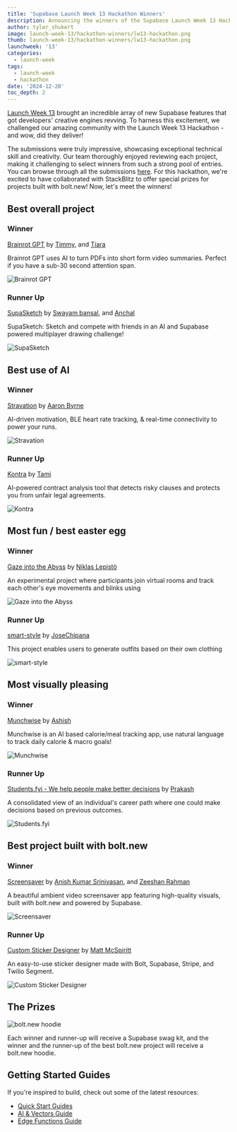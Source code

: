 ```yaml
---
title: 'Supabase Launch Week 13 Hackathon Winners'
description: Announcing the winners of the Supabase Launch Week 13 Hackathon.
author: tyler_shukert
image: launch-week-13/hackathon-winners/lw13-hackathon.png
thumb: launch-week-13/hackathon-winners/lw13-hackathon.png
launchweek: '13'
categories:
  - launch-week
tags:
  - launch-week
  - hackathon
date: '2024-12-20'
toc_depth: 2
---
```


[Launch Week 13](https://supabase.com/launch-week) brought an incredible array of new Supabase features that got developers' creative engines revving. To harness this excitement, we challenged our amazing community with the Launch Week 13 Hackathon - and wow, did they deliver!

The submissions were truly impressive, showcasing exceptional technical skill and creativity. Our team thoroughly enjoyed reviewing each project, making it challenging to select winners from such a strong pool of entries. You can browse through all the submissions [here](https://www.hackathon.dev/lw13). For this hackathon, we're excited to have collaborated with StackBlitz to offer special prizes for projects built with bolt.new! Now, let's meet the winners!

## Best overall project

### Winner

[Brainrot GPT](https://github.com/tfrank11/brainrot-gpt-web) by [Timmy](https://twitter.com/timmyf111), and [Tiara](https://github.com/tjanuar)

Brainrot GPT uses AI to turn PDFs into short form video summaries. Perfect if you have a sub-30 second attention span.

![Brainrot GPT](/images/blog/launch-week-13/hackathon-winners/brainrot-gpt.png)

### Runner Up

[SupaSketch](https://github.com/swymbnsl/supasketch) by [Swayam bansal](https://twitter.com/swymbnsl), and [Anchal](https://twitter.com/AnchalGupta1117)

SupaSketch: Sketch and compete with friends in an AI and Supabase powered multiplayer drawing challenge!

![SupaSketch](/images/blog/launch-week-13/hackathon-winners/supasketch.png)

## Best use of AI

### Winner

[Stravation](https://github.com/aaronByrne1/Stravation) by [Aaron Byrne](https://github.com/aaronbyrne1)

AI-driven motivation, BLE heart rate tracking, & real-time connectivity to power your runs.

![Stravation](/images/blog/launch-week-13/hackathon-winners/stravation.png)

### Runner Up

[Kontra](https://github.com/Tammilore/ai-contract-analyzer) by [Tami](https://twitter.com/blacqee_)

AI-powered contract analysis tool that detects risky clauses and protects you from unfair legal agreements.

![Kontra](/images/blog/launch-week-13/hackathon-winners/kontra.png)

## Most fun / best easter egg

### Winner

[Gaze into the Abyss](https://github.com/laznic/gaze-into-the-abyss) by [Niklas Lepistö](https://twitter.com/laznic)

An experimental project where participants join virtual rooms and track each other's eye movements and blinks using

![Gaze into the Abyss](/images/blog/launch-week-13/hackathon-winners/gaze-into-the-abyss.png)

### Runner Up

[smart-style](https://github.com/JoseChipanaTica/smart-style) by [JoseChipana](https://twitter.com/josepaulct)

This project enables users to generate outfits based on their own clothing

![smart-style](/images/blog/launch-week-13/hackathon-winners/smart-style.png)

## Most visually pleasing

### Winner

[Munchwise](https://github.com/asrvd/munchwise) by [Ashish](https://twitter.com/_asheeshh)

Munchwise is an AI based calorie/meal tracking app, use natural language to track daily calorie & macro goals!

![Munchwise](/images/blog/launch-week-13/hackathon-winners/munchwise.png)

### Runner Up

[Students.fyi - We help people make better decisions](https://github.com/imprakashraghu/students.fyi) by [Prakash](https://twitter.com/imprakashraghu)

A consolidated view of an individual's career path where one could make decisions based on previous outcomes.

![Students.fyi](/images/blog/launch-week-13/hackathon-winners/students-fyi.png)

## Best project built with bolt.new

### Winner

[Screensaver](https://github.com/anishsrinivasan/screensaver) by [Anish Kumar Srinivasan](https://twitter.com/iamAnish), and [Zeeshan Rahman](https://github.com/zeeshan-ra)

A beautiful ambient video screensaver app featuring high-quality visuals, built with bolt.new and powered by Supabase.

![Screensaver](/images/blog/launch-week-13/hackathon-winners/screensaver.png)

### Runner Up

[Custom Sticker Designer](https://github.com/mmcspiritt/bolt-stickers) by [Matt McSpiritt](https://twitter.com/mmcspiritt)

An easy-to-use sticker designer made with Bolt, Supabase, Stripe, and Twilio Segment.

![Custom Sticker Designer](/images/blog/launch-week-13/hackathon-winners/custom-sticker-designer.png)

## The Prizes

![bolt.new hoodie](/images/blog/launch-week-13/hackathon/bolt-hoodie.jpeg)

Each winner and runner-up will receive a Supabase swag kit, and the winner and the runner-up of the best bolt.new project will receive a bolt.new hoodie.

## Getting Started Guides

If you're inspired to build, check out some of the latest resources:

- [Quick Start Guides](https://supabase.com/docs/guides/getting-started)
- [AI & Vectors Guide](https://supabase.com/docs/guides/ai)
- [Edge Functions Guide](https://supabase.com/docs/guides/functions)
